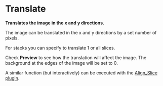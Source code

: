 = Translate =

'''Translates the image in the x and y directions.'''

The image can be translated in the x and y directions by a set number of pixels.

For stacks you can specify to translate 1 or all slices.

Check '''Preview''' to see how the translation will affect the image. The background at the edges of the image will be set to 0.

A similar function (but interactively) can be executed with the [[http://www.dentistry.bham.ac.uk/landinig/software/software.html|Align_Slice plugin]].
